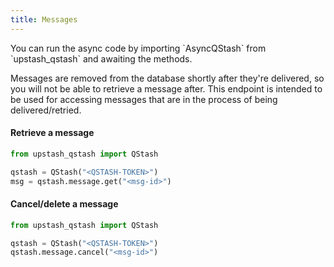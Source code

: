---
title: Messages
---

<Info>
  You can run the async code by importing `AsyncQStash` from `upstash_qstash`
  and awaiting the methods.
</Info>

Messages are removed from the database shortly after they're delivered, so you
will not be able to retrieve a message after. This endpoint is intended to be used
for accessing messages that are in the process of being delivered/retried.

#### Retrieve a message

```python
from upstash_qstash import QStash

qstash = QStash("<QSTASH-TOKEN>")
msg = qstash.message.get("<msg-id>")
```

#### Cancel/delete a message

```python
from upstash_qstash import QStash

qstash = QStash("<QSTASH-TOKEN>")
qstash.message.cancel("<msg-id>")
```
